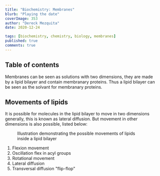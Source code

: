 ```yaml
---
title: "Biochemistry: Membranes"
blurb: "Playing the date"
coverImage: 353
author: "Dereck Mezquita"
date: 2020-12-24

tags: [biochemistry, chemistry, biology, membranes]
published: true
comments: true
---
```


## Table of contents

Membranes can be seen as solutions with two dimensions, they are made by a lipid bilayer and contain membranary proteins. Thus a lipid bilayer can be seen as the solvant for membranary proteins.

## Movements of lipids

It is possible for molecules in the lipid bilayer to move in two dimensions generally, this is known as lateral diffusion. But movement in other dimensions is also possible, listed below:

<Figure src='/courses/biochemistry-membranes/lipidMovement.svg'>
    Illustration demonstrating the possible movements of lipids inside a lipid bilayer
</Figure>

1. Flexion movement
2. Oscillation flex in acyl groups
3. Rotational movement
4. Lateral diffusion
5. Transversal diffusion "flip-flop"
